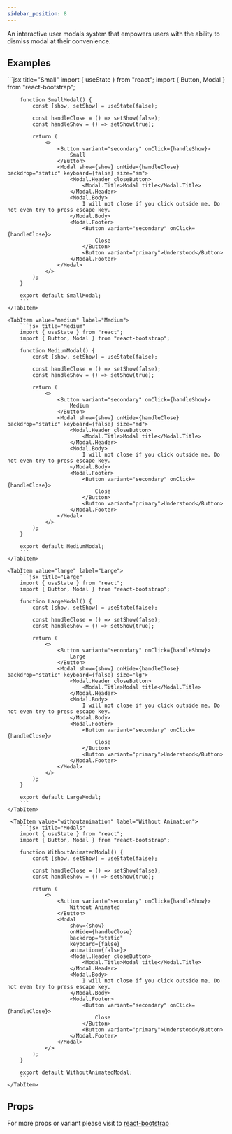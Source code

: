 ```yaml
---
sidebar_position: 8
---
```


An interactive user modals system that empowers users with the ability to dismiss modal at their convenience.


## Examples

<CodePreview>
    <div className="d-flex gap-2">
        <SmallModal />
        <MediumModal />
        <LargeModal />
        <WithoutAnimatedModal />
    </div>
</CodePreview>

<Tabs>
    <TabItem value="small" label="Small">
        ```jsx title="Small"
        import { useState } from "react";
        import { Button, Modal } from "react-bootstrap";

        function SmallModal() {
            const [show, setShow] = useState(false);

            const handleClose = () => setShow(false);
            const handleShow = () => setShow(true);

            return (
                <>
                    <Button variant="secondary" onClick={handleShow}>
                        Small
                    </Button>
                    <Modal show={show} onHide={handleClose} backdrop="static" keyboard={false} size="sm">
                        <Modal.Header closeButton>
                            <Modal.Title>Modal title</Modal.Title>
                        </Modal.Header>
                        <Modal.Body>
                            I will not close if you click outside me. Do not even try to press escape key.
                        </Modal.Body>
                        <Modal.Footer>
                            <Button variant="secondary" onClick={handleClose}>
                                Close
                            </Button>
                            <Button variant="primary">Understood</Button>
                        </Modal.Footer>
                    </Modal>
                </>
            );
        }

        export default SmallModal;
        ```
    </TabItem>
    
    <TabItem value="medium" label="Medium">
        ```jsx title="Medium"
        import { useState } from "react";
        import { Button, Modal } from "react-bootstrap";

        function MediumModal() {
            const [show, setShow] = useState(false);

            const handleClose = () => setShow(false);
            const handleShow = () => setShow(true);

            return (
                <>
                    <Button variant="secondary" onClick={handleShow}>
                        Medium
                    </Button>
                    <Modal show={show} onHide={handleClose} backdrop="static" keyboard={false} size="md">
                        <Modal.Header closeButton>
                            <Modal.Title>Modal title</Modal.Title>
                        </Modal.Header>
                        <Modal.Body>
                            I will not close if you click outside me. Do not even try to press escape key.
                        </Modal.Body>
                        <Modal.Footer>
                            <Button variant="secondary" onClick={handleClose}>
                                Close
                            </Button>
                            <Button variant="primary">Understood</Button>
                        </Modal.Footer>
                    </Modal>
                </>
            );
        }

        export default MediumModal;
        ```
    </TabItem>

    <TabItem value="large" label="Large">
        ```jsx title="Large"
        import { useState } from "react";
        import { Button, Modal } from "react-bootstrap";

        function LargeModal() {
            const [show, setShow] = useState(false);

            const handleClose = () => setShow(false);
            const handleShow = () => setShow(true);

            return (
                <>
                    <Button variant="secondary" onClick={handleShow}>
                        Large
                    </Button>
                    <Modal show={show} onHide={handleClose} backdrop="static" keyboard={false} size="lg">
                        <Modal.Header closeButton>
                            <Modal.Title>Modal title</Modal.Title>
                        </Modal.Header>
                        <Modal.Body>
                            I will not close if you click outside me. Do not even try to press escape key.
                        </Modal.Body>
                        <Modal.Footer>
                            <Button variant="secondary" onClick={handleClose}>
                                Close
                            </Button>
                            <Button variant="primary">Understood</Button>
                        </Modal.Footer>
                    </Modal>
                </>
            );
        }

        export default LargeModal;
        ```
    </TabItem>

     <TabItem value="withoutanimation" label="Without Animation">
        ```jsx title="Modals"
        import { useState } from "react";
        import { Button, Modal } from "react-bootstrap";

        function WithoutAnimatedModal() {
            const [show, setShow] = useState(false);

            const handleClose = () => setShow(false);
            const handleShow = () => setShow(true);

            return (
                <>
                    <Button variant="secondary" onClick={handleShow}>
                        Without Animated
                    </Button>
                    <Modal
                        show={show}
                        onHide={handleClose}
                        backdrop="static"
                        keyboard={false}
                        animation={false}>
                        <Modal.Header closeButton>
                            <Modal.Title>Modal title</Modal.Title>
                        </Modal.Header>
                        <Modal.Body>
                            I will not close if you click outside me. Do not even try to press escape key.
                        </Modal.Body>
                        <Modal.Footer>
                            <Button variant="secondary" onClick={handleClose}>
                                Close
                            </Button>
                            <Button variant="primary">Understood</Button>
                        </Modal.Footer>
                    </Modal>
                </>
            );
        }

        export default WithoutAnimatedModal;
        ```
    </TabItem>
</Tabs>

## Props
For more props or variant please visit to <a href="https://react-bootstrap.netlify.app/docs/components/modal#overview" target="_blank">react-bootstrap</a>